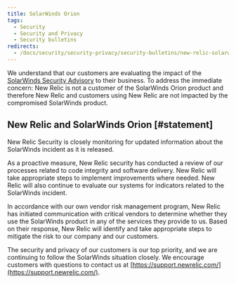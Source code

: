 ```yaml
---
title: SolarWinds Orion
tags:
  - Security
  - Security and Privacy
  - Security bulletins
redirects:
  - /docs/security/security-privacy/security-bulletins/new-relic-solarwinds-orion
---
```


We understand that our customers are evaluating the impact of the [SolarWinds Security Advisory](https://www.solarwinds.com/securityadvisory) to their business. To address the immediate concern: New Relic is not a customer of the SolarWinds Orion product and therefore New Relic and customers using New Relic are not impacted by the compromised SolarWinds product.

## New Relic and SolarWinds Orion [#statement]

New Relic Security is closely monitoring for updated information about the SolarWinds incident as it is released.

As a proactive measure, New Relic security has conducted a review of our processes related to code integrity and software delivery. New Relic will take appropriate steps to implement improvements where needed. New Relic will also continue to evaluate our systems for indicators related to the SolarWinds incident.

In accordance with our own vendor risk management program, New Relic has initiated communication with critical vendors to determine whether they use the SolarWinds product in any of the services they provide to us. Based on their response, New Relic will identify and take appropriate steps to mitigate the risk to our company and our customers.

The security and privacy of our customers is our top priority, and we are continuing to follow the SolarWinds situation closely. We encourage customers with questions to contact us at [https://support.newrelic.com/](https://support.newrelic.com/).
